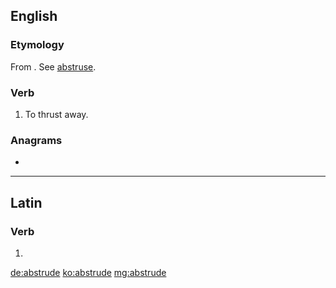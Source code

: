 ==English==

===Etymology===
From {{der|en|la|abstrūdō||push away, hide}}. See [[abstruse]].

===Verb===
{{en-verb|abstrud}} {{tcx|obsolete|lang=en}}

# {{lb|en|transitive}} To thrust away.
#: {{rfquotek|Johnson}}

===Anagrams===
* {{l|en|daubster}}

----

==Latin==

===Verb===
{{la-verb-form|abstrūde}}

# {{inflection of|abstrūdō||2|s|pres|actv|impr|lang=la}}

[[de:abstrude]]
[[ko:abstrude]]
[[mg:abstrude]]
